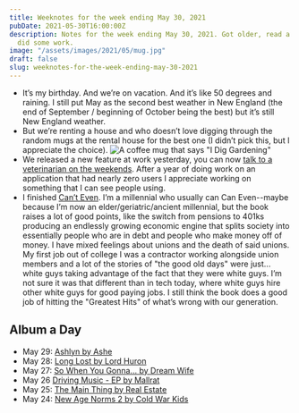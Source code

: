 ```yaml
---
title: Weeknotes for the week ending May 30, 2021
pubDate: 2021-05-30T16:00:00Z
description: Notes for the week ending May 30, 2021. Got older, read a book,
  did some work.
image: "/assets/images/2021/05/mug.jpg"
draft: false
slug: weeknotes-for-the-week-ending-may-30-2021
---
```

- It’s my birthday. And we’re on vacation. And it’s like 50 degrees and raining. I still put May as the second best weather in New England (the end of September / beginning of October being the best) but it’s still New England weather.
- But we’re renting a house and who doesn’t love digging through the random mugs at the rental house for the best one (I didn’t pick this, but I appreciate the choice).
![A coffee mug that says "I Dig Gardening"](/assets/images/2021/05/mug.jpg)
- We released a new feature at work yesterday, you can now [talk to a veterinarian on the weekends](https://www.chewy.com/app/content/connect-with-a-vet). After a year of doing work on an application that had nearly zero users I appreciate working on something that I can see people using.
- I finished [Can’t Even](https://www.builtwith.coffee/books/2021/cant-even). I’m a millennial who usually can Can Even--maybe because I’m now an elder/geriatric/ancient millennial, but the book raises a lot of good points, like the switch from pensions to 401ks producing an endlessly growing economic engine that splits society into essentially people who are in debt and people who make money off of money. I have mixed feelings about unions and the death of said unions. My first job out of college I was a contractor working alongside union members and a lot of the stories of "the good old days" were just... white guys taking advantage of the fact that they were white guys. I’m not sure it was that different than in tech today, where white guys hire other white guys for good paying jobs. I still think the book does a good job of hitting the "Greatest Hits" of what’s wrong with our generation.

## Album a Day
- May 29: [Ashlyn by Ashe](https://music.apple.com/us/album/ashlyn/1561072490)
- May 28: [Long Lost by Lord Huron](https://music.apple.com/us/album/long-lost/1557584746)
- May 27: [So When You Gonna... by Dream Wife](https://music.apple.com/us/album/so-when-you-gonna/1500099184)
- May 26 [‎Driving Music - EP by Mallrat](https://music.apple.com/us/album/driving-music-ep/1475226062)
- May 25: [The Main Thing by Real Estate](https://music.apple.com/us/album/the-main-thing/1491472845)
- May 24: [New Age Norms 2 by Cold War Kids](https://music.apple.com/us/album/new-age-norms-2/1515248736)
